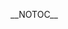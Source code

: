 {{NoteTA|G1=Electronics}}
__NOTOC__
<div align="center">
{{browsebar}}
</div>
{{Portal:VRMMO/Tabs}}
{{Portal:VRMMO/box-header|VRMMO主要話題|Portal:VRMMO/主要話題|}}
{{Portal:VRMMO/主要話題}}
{{Portal:VRMMO/box-footer|}}